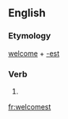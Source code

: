==English==

===Etymology===
[[welcome]] + [[-est]]

===Verb===
{{head|en|verb form}}

# {{en-archaic second-person singular of|welcome|lang=en}}

[[fr:welcomest]]